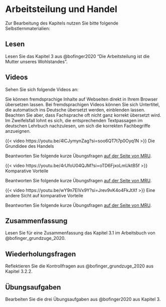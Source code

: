 # Arbeitsteilung und Handel

Zur Bearbeitung des Kapitels nutzen Sie bitte folgende Selbstlernmaterialien:

## Lesen

Lesen Sie das Kapitel 3 aus @bofinger2020 "Die Arbeitsteilung ist die Mutter unseres Wohlstandes".

## Videos

Sehen Sie sich folgende Videos an:

::: {.callout-important title="Praktischer Hinweis"}
Sie können fremdsprachige Inhalte auf Webseiten direkt in Ihrem Browser übersetzen lassen. Bei fremdsprachigen Videos können Sie sich Untertitel, die automatisch ins Deutsche übersetzt werden, einblenden lassen. Beachten Sie aber, dass Fachsprache oft nicht ganz korrekt übersetzt wird. Im Zweifelsfall lohnt es sich, die entsprechenden Textpassagen im deutschen Lehrbuch nachzulesen, um sich die korrekten Fachbegriffe anzueignen.
:::

::: {#vid-comp1}
{{< video https://youtu.be/4lCJymynZag?si=soo6QT7t7p0Oyq1N >}} 
Die Grundidee des Handels
:::

Beantworten Sie folgende kurze Übungsfragen [auf der Seite von MRU](https://mru.org/practice-questions/big-ideas-trade-practice-questions){target=_blank}.

::: {.callout-tip collapse="true" title="Video: Komparative Vorteile"}
<div>

::: {#vid-comp2}
{{< video https://youtu.be/4rUfoU04QJM?si=oTD6FjxoLmUktB5f >}} 
Komparative Vorteile
:::

</div>

Beantworten Sie folgende kurze Übungsfragen [auf der Seite von MRU](https://mru.org/practice-questions/comparative-advantage-practice-questions){target=_blank}.
:::

::: {.callout-tip collapse="true" title="Video: Eine andere Sicht auf komparative Vorteile"}
<div>

::: {#vid-comp3}
{{< video https://youtu.be/wY9n7EIVx9Y?si=Jrev9vK4o4FkJtXf >}} 
Eine andere Sicht auf komparative Vorteile
:::

</div>

Beantworten Sie folgende kurze Übungsfragen [auf der Seite von MRU](https://mru.org/practice-questions/another-look-comparative-advantage-practice-questions){target=_blank}.
:::

## Zusammenfassung

Lesen Sie für eine Zusammenfassung das Kapitel 3.1 im Arbeitsbuch von @bofinger_grundzuge_2020.

## Wiederholungsfragen

Reflektieren Sie die Kontrollfragen aus @bofinger_grundzuge_2020 aus Kapitel 3.2.2.

## Übungsaufgaben

Bearbeiten Sie die drei Übungsaufgaben aus @bofinger2020 aus Kapitel 3.
